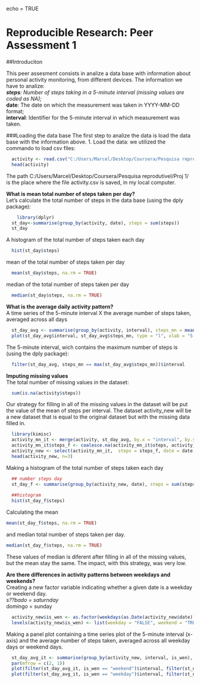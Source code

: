 echo = TRUE

Reproducible Research: Peer Assessment 1
========================================
##Introduciton

This peer assesment consists in analize a data base with information about personal activity monitoring, from different devices.
The information we have to analize:  
***steps**: Number of steps taking in a 5-minute interval (missing values are coded as NA);  
***date**: The date on which the measurement was taken in YYYY-MM-DD format;  
**interval**: Identifier for the 5-minute interval in which measurement was taken. 

###Loading the data base
The first step to analize the data is load the data base with the information above.
1. Load the data: we utilized the commando to load csv files:
```r
  activity <- read.csv("C:/Users/Marcel/Desktop/Coursera/Pesquisa reprodutivel/Proj 1/activity.csv")
  head(activity)
```

The path C:/Users/Marcel/Desktop/Coursera/Pesquisa reprodutivel/Proj 1/ is the place where the file activity.csv is saved, in my local computer.

**What is mean total number of steps taken per day?**  
Let's calculate the total number of steps in the data base (using the dply package):
```r
    library(dplyr)
  st_day<-summarise(group_by(activity, date), steps = sum(steps))
  st_day
```
A histogram of the total number of steps taken each day
```r
  hist(st_day$steps)
```

mean of the total number of steps taken per day
```r
  mean(st_day$steps, na.rm = TRUE)
```

median of the total number of steps taken per day
```r
  median(st_day$steps, na.rm = TRUE)
```

**What is the average daily activity pattern?**  
A time series of the 5-minute interval X the average number of steps taken, averaged across all days
```r
  st_day_avg <- summarise(group_by(activity, interval), steps_mn = mean(steps, na.rm = TRUE))
  plot(st_day_avg$interval, st_day_avg$steps_mn, type = "l", xlab = "5-minute interval ", ylab = "average number of steps ")
```

The 5-minute interval, wich contains the maximum number of steps is (using the dply package):
```r
  filter(st_day_avg, steps_mn == max(st_day_avg$steps_mn))$interval
```

**Imputing missing values**  
The total number of missing values in the dataset:
```r
  sum(is.na(activity$steps))
```
Our strategy for filling in all of the missing values in the dataset will be put the value of the mean of steps per interval.
The dataset activity_new will be a new dataset that is equal to the original dataset but with the missing data filled in.
```r
  library(kimisc)
  activity_mn_it <- merge(activity, st_day_avg, by.x = "interval", by.y = "interval")
  activity_mn_it$steps_f <- coalesce.na(activity_mn_it$steps, activity_mn_it$steps_mn)
  activity_new <- select(activity_mn_it,  steps = steps_f, date = date, interval = interval)
  head(activity_new, n=3)
```

Making a histogram of the total number of steps taken each day
```r
  ## number steps day
  st_day_f <- summarise(group_by(activity_new, date), steps = sum(steps))
  
  ##histogram
  hist(st_day_f$steps)
```

Calculating the mean 
```r
mean(st_day_f$steps, na.rm = TRUE)
```

and median total number of steps taken per day. 
```r
median(st_day_f$steps, na.rm = TRUE)
```

These values of median is diferent after filling in all of the missing values, but the mean stay the same.
The impact, with this strategy, was very low.

**Are there differences in activity patterns between weekdays and weekends?**  
Creating a new factor variable indicating whether a given date is a weekday or weekend day.  
*s??bado = saturnday  
*domingo = sunday  

```r
  activity_new$is_wen <- as.factor(weekdays(as.Date(activity_new$date)) %in% c("s??bado", "domingo"))
  levels(activity_new$is_wen) <- list(weekday = "FALSE", weekend = "TRUE")
```
Making a panel plot containing a time series plot of the 5-minute interval (x-axis) and the average number of steps taken, averaged across all weekday days or weekend days.  

```r
  st_day_avg_it <- summarise(group_by(activity_new, interval, is_wen), steps_mn_f = mean(steps))
  par(mfrow = c(2, 1))
  plot(filter(st_day_avg_it, is_wen == "weekend")$interval, filter(st_day_avg_it, is_wen == "weekend")$steps_mn_f, type = "l", xlab = "5-minute interval ", ylab = "average number of steps ", main = "Weekend")
  plot(filter(st_day_avg_it, is_wen == "weekday")$interval, filter(st_day_avg_it, is_wen == "weekday")$steps_mn_f, type = "l", xlab = "5-minute interval ", ylab = "average number of steps ", main = "Weekday")
```